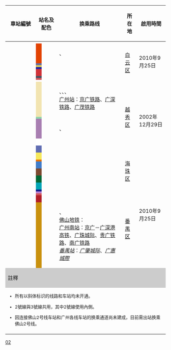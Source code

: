 {| class="wikitable" style="text-align:center;"
! width=80 |車站編號
! colspan="2" width=100 | 站名及配色
! 换乘路线
! 所在地
! 啟用時間
! 车站形式
|-
! colspan="7" style="background:{{廣州地鐵標誌色|2}};" |{{white|2號線}}
|-
! {{广州地铁车站编号|2|24}}
| width="2" style="background:#E24301;" |
! {{广州地铁车站链接|嘉禾望岗}}
| align="left" | {{广州地铁路线链接|3|S}} {{广州地铁车站编号|3|25}} 、{{广州地铁路线链接|14|S}} {{广州地铁车站编号|14|01}}
| rowspan="8" | [[白云区 (广州市)|白云区]]
| rowspan="7" | 2010年9月25日
| | 地下[[双岛式站台]]{{ref label|2|L3|L3}}
|-
! {{广州地铁车站编号|2|23}}
| style="background:#696D9F;" |
! {{广州地铁车站链接|黄边}}
| align="left" |
| rowspan="2" | 地下[[侧式站台]]
|-
! {{广州地铁车站编号|2|22}}
| style="background:#DBC554;" |
! {{广州地铁车站链接|江夏}}
| align="left" |
|-
! {{广州地铁车站编号|2|21}}
| style="background:#1724A9;" |
! {{广州地铁车站链接|萧岗}}
| align="left" |
| | 地下[[混合式月台|一岛一侧式站台]]
|-
! {{广州地铁车站编号|2|20}}
| style="background:#D03238;" |
! {{广州地铁车站链接|白云文化广场}}
| align="left" | ''{{广州地铁路线链接|12|S}}''
| rowspan="3" | 地下[[侧式站台]]
|-
! {{广州地铁车站编号|2|19}}
| style="background:#425363;" |
! {{广州地铁车站链接|白云公园}}
| align="left" |
|-
! {{广州地铁车站编号|2|18}}
| style="background:#D15458;" |
! {{广州地铁车站链接|飞翔公园}}
| align="left" |
|-
! {{广州地铁车站编号|2|17}}
| style="background:#FFFFFF;" |
! {{广州地铁车站链接|三元里}}
| align="left" |
| rowspan="8" | 2002年12月29日
| rowspan="2" | 地下[[島式站台]]
|-
! {{广州地铁车站编号|2|16}}
| style="background:#F2E4B1;" |
! {{广州地铁车站链接|广州火车站}}
| align="left" | {{广州地铁路线链接|5|S}} {{广州地铁车站编号|5|06}} 、''{{广州地铁路线链接|11|S}}''、''{{广州地铁路线链接|14|S}}''、''{{广州地铁路线链接|22|S}}''<br>{{rint|cn|rail}} [[广州站]]：[[京广铁路]]、[[广深铁路]]、[[广茂铁路]]
| rowspan="5" | [[越秀区]]
|-
! {{广州地铁车站编号|2|15}}
| style="background:#91D5AB;" |
! {{广州地铁车站链接|越秀公园}}
| align="left" |
| | 地下[[分离式島式站台]]
|-
! {{广州地铁车站编号|2|14}}
| style="background:#A87EB1;" |
! {{广州地铁车站链接|纪念堂}}
| align="left" | ''{{广州地铁路线链接|13|S}}''、''{{广州地铁路线链接|24|S}}''
| | 地下[[島式站台]]
|-
! {{广州地铁车站编号|2|13}}
| style="background:#FFFFFF;" |
! {{广州地铁车站链接|公园前}}
| align="left" | {{广州地铁路线链接|1|S}} {{广州地铁车站编号|1|09}}
| | 地下[[西班牙式月台布局|西班牙式月台]]
|-
! {{广州地铁车站编号|2|12}}
| style="background:#606DB2;" |
! {{广州地铁车站链接|海珠广场}}
| align="left" | {{广州地铁路线链接|6|S}} {{广州地铁车站编号|6|10}}
| rowspan="2" | 地下[[島式站台]]
|-
! {{广州地铁车站编号|2|11}}
| style="background:#F5E85B;" |
! {{广州地铁车站链接|市二宫}}
| align="left" |''{{广州地铁路线链接|28|S}}''
| rowspan="6" | [[海珠区]]
|-
! {{广州地铁车站编号|2|10}}
| style="background:#E97200;" |
! {{广州地铁车站链接|江南西}}
| align="left" |
| | 地下[[分离式島式站台]]
|-
! {{广州地铁车站编号|2|09}}
| style="background:#407CC9;" |
! {{广州地铁车站链接|昌岗}}
| align="left" | {{广州地铁路线链接|8|S}} {{广州地铁车站编号|8|19}}
| rowspan="9" | 2010年9月25日
| rowspan="2" | 地下[[島式站台]]
|-
! {{广州地铁车站编号|2|08}}
| style="background:#7D4930;" |
! {{广州地铁车站链接|江泰路}}
| align="left" | ''{{广州地铁路线链接|11|S}}''
|-
! {{广州地铁车站编号|2|07}}
| style="background:#016836;" |
! {{广州地铁车站链接|东晓南}}
| align="left" | ''{{广州地铁路线链接|10|S}}''
| | 地下間隔式[[侧式站台]]
|-
! {{广州地铁车站编号|2|06}}
| style="background:#00A5B5;" |
! {{广州地铁车站链接|南洲}}
| align="left" | {{广州地铁路线链接|GF|S}} {{广州地铁车站编号|GF|24}}
| rowspan="2" | 地下[[島式站台]]
|-
! {{广州地铁车站编号|2|05}}
| style="background:#101E8E;" |
! {{广州地铁车站链接|洛溪}}
| align="left" |
| rowspan="5" | [[番禺区]]
|-
! {{广州地铁车站编号|2|04}}
| style="background:#BA80D0;" |
! {{广州地铁车站链接|南浦}}
| align="left" | 
| | 地下[[混合式月台|一島一侧式站台]]
|-
! {{广州地铁车站编号|2|03}}
| style="background:#D15458;" |
! {{广州地铁车站链接|会江}}
| align="left" | 
| rowspan="2" | 地下[[島式站台]]
|-
! {{广州地铁车站编号|2|02}}
| style="background:#B21E27;" |
! {{广州地铁车站链接|石壁}}
| align="left" | {{广州地铁路线链接|7|S}} {{广州地铁车站编号|7|02}}
|-
! {{广州地铁车站编号|2|01}}
| style="background:#C9910D;" |
! {{广州地铁车站链接|广州南站}}
| align="left" | {{广州地铁路线链接|7|S}} {{广州地铁车站编号|7|01}} 、{{广州地铁路线链接|22|S}} {{广州地铁车站编号|22|03}}<br>[[佛山地铁]]{{ref label|2|出站|出站}}：{{佛山地铁路线链接|2|S}} {{佛山地铁车站编号|2|27}}<br>{{rint|cn|rail}} [[广州南站]]：[[京广高铁|京广]]－[[广深港高铁]]、[[广珠城际铁路|广珠城际]]、[[贵广铁路]]、[[南广铁路]]<br>{{rint|cn|prdir}} ''[[番禺站]]''：''[[广佛环线|广肇城际]]''、''[[佛莞城際鐵路|广惠城際]]''
| | 地下[[側式站台]]
|-
! colspan="7" style="background:#CCCCCC;" |註釋
|-
| colspan="7" style="font-size:85%; text-align:left;" |
* 所有以斜体标识的线路和车站均未开通。
* {{note label|1|L3|L3}}2號線與3號線共用，其中2號線使用內側。
* {{note label|2|出站|出站}}因连接佛山2号线车站和广州各线车站的换乘通道尚未建成，目前需出站换乘佛山2号线。
|-
| colspan=7 style="font-size:85%;" | <div style="text-align: right;">{{Tnavbar|广州地铁2号线车站列表|mini=1}}</div>
|}<noinclude>[[Category:广州地铁车站列表模板|02]]</noinclude>
